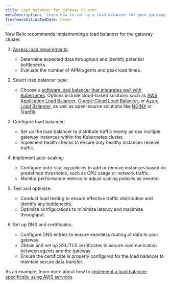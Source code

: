```yaml
---
title: Load balancer for gateway cluster
metaDescription: 'Learn how to set up a load balancer for your gateway cluster to manage the flow of data from your monitored entities to New Relic.'
freshnessValidatedDate: never
---
```


New Relic recommends implementing a load balancer for the gateway cluster.

1. [Assess load requirements](/docs/pipeline-control/sizing-and-scaling):

    * Determine expected data throughput and identify potential bottlenecks.
    * Evaluate the number of APM agents and peak load times.

2. Select load balancer type:

    * Choose a [software load balancer that integrates well with Kubernetes](https://kubernetes.io/docs/concepts/services-networking/ingress-controllers/). Options include cloud-based solutions such as [AWS Application Load Balancer](https://docs.aws.amazon.com/eks/latest/userguide/alb-ingress.html), [Google Cloud Load Balancer](https://cloud.google.com/kubernetes-engine/docs/concepts/ingress), or [Azure Load Balancer](https://learn.microsoft.com/en-us/troubleshoot/azure/azure-kubernetes/load-bal-ingress-c/create-unmanaged-ingress-controller?tabs=azure-cli), as well as open-source solutions like [NGINX](https://kubernetes.github.io/ingress-nginx/) or [Traefik](https://doc.traefik.io/traefik/providers/kubernetes-ingress/).

3. Configure load balancer:

    * Set up the load balancer to distribute traffic evenly across multiple gateway instances within the Kubernetes cluster.
    * Implement health checks to ensure only healthy instances receive traffic.

4. Implement auto-scaling:

    * Configure auto-scaling policies to add or remove instances based on predefined thresholds, such as CPU usage or network traffic.
    * Monitor performance metrics to adjust scaling policies as needed.

5. Test and optimize:

    * Conduct load testing to ensure effective traffic distribution and identify any bottlenecks.
    * Optimize configurations to minimize latency and maximize throughput.

6. Set up DNS and certificates:

    * Configure DNS entries to ensure seamless routing of data to your gateway.
    * Obtain and set up SSL/TLS certificates to secure communication between agents and the gateway.
    * Ensure the certificate is properly configured for the load balancer to maintain secure data transfer.

As an example, learn more about how to [implement a load balancer specifically using AWS services](/docs/new-relic-control/pipeline-control/aws-alb-for-gateway)

